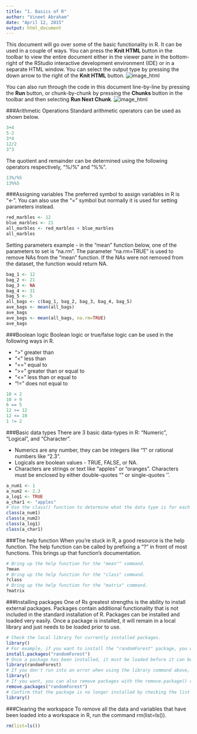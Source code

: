 ```yaml
---
title: "1. Basics of R"
author: "Vineet Abraham"
date: "April 12, 2015"
output: html_document
---
```


This document will go over some of the basic functionality in R. It can be used in a couple of ways. You can press the **Knit HTML** button in the toolbar to view the entire document either in the viewer pane in the bottom-right of the RStudio interactive development environment (IDE) or in a separate HTML window. You can select the output type by pressing the down arrow to the right of the **Knit HTML** button. 
![image_html](data_images/image_html.png)

You can also run through the code in this document line-by-line by pressing the **Run** button, or chunk-by-chunk by pressing the **Chunks** button in the toolbar and then selecting **Run Next Chunk**.
![image_html](data_images/image_run_chunk.png)

###Arithmetic Operations
Standard arithmetic operators can be used as shown below.
```r
3+4
5-2
3*4
12/2
3^3
```
The quotient and remainder can be determined using the following operators respectively, "%/%" and "%%".
```r
13%/%5
13%%5
```


###Assigning variables
The preferred symbol to assign variables in R is "<-". You can also use the "=" symbol but normally it is used for setting parameters instead.
```r
red_marbles <- 12
blue_marbles <- 21
all_marbles <- red_marbles + blue_marbles
all_marbles
```
Setting parameters example - in the "mean" function below, one of the parameters to set is "na.rm". The parameter "na.rm=TRUE" is used to remove NAs from the "mean" function. If the NAs were not removed from the dataset, the function would return NA.
```r
bag_1 <- 12
bag_2 <- 21
bag_3 <- NA
bag_4 <- 31
bag_5 <- 5
all_bags <- c(bag_1, bag_2, bag_3, bag_4, bag_5)
ave_bags <- mean(all_bags)
ave_bags
ave_bags <- mean(all_bags, na.rm=TRUE)
ave_bags
```


###Boolean logic
Boolean logic or true/false logic can be used in the following ways in R.

* ">" greater than
* "<" less than
* "==" equal to
* ">=" greater than or equal to
* "<=" less than or equal to
* "!=" does not equal to
```r
10 < 2
10 > 9
6 == 5
12 >= 12
12 <= 10
1 != 2
```


###Basic data types
There are 3 basic data-types in R: "Numeric", "Logical", and "Character".

* Numerics are any number, they can be integers like "1" or rational numbers like "2.3".
* Logicals are boolean values - TRUE, FALSE, or NA.
* Characters are strings or text like "apples" or "oranges". Characters must be enclosed by either double-quotes "" or single-quotes ''.
```r
a_num1 <- 1
a_num2 <- 2.3
a_log1 <- TRUE
a_char1 <- "apples"
# Use the class() function to determine what the data type is for each variable defined above.
class(a_num1)
class(a_num2)
class(a_log1)
class(a_char1)
```


###The help function
When you're stuck in R, a good resource is the help function. The help function can be called by prefixing a "?" in front of most functions. This brings up that function's documentation.
```r
# Bring up the help function for the "mean"" command.
?mean
# Bring up the help function for the "class" command.
?class
# Bring up the help function for the "matrix" command.
?matrix
```


###Installing packages
One of Rs greatest strengths is the ability to install external packages. Packages contain additional functionality that is not included in the standard installation of R. Packages can be installed and loaded very easily. Once a package is installed, it will remain in a local library and just needs to be loaded prior to use.
```r
# Check the local library for currently installed packages.
library()
# For example, if you want to install the "randomForest" package, you would execute the following:
install.packages("randomForest")
# Once a package has been installed, it must be loaded before it can be used.
library(randomForest)
# If you don't run into an error when using the library command above, your package should have loaded and installed successfully. You can also run the library() command to confirm that the package is installed.
library()
# If you want, you can also remove packages with the remove.package() command.
remove.packages("randomForest")
# Confirm that the package is no longer installed by checking the list with the library() command.
library()
```

###Clearing the workspace
To remove all the data and variables that have been loaded into a workspace in R, run the command rm(list=ls()).
```r
rm(list=ls())
```